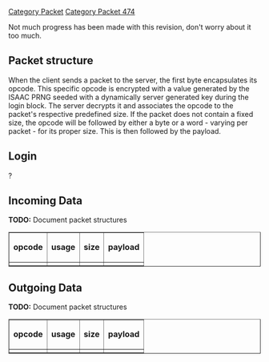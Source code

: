 [[Category Packet]]
[[Category Packet 474]]
{{Crappy}}

Not much progress has been made with this revision, don't worry about it too much.


== '''Packet structure''' ==
When the client sends a packet to the server, the first byte encapsulates its opcode. This specific opcode is encrypted with a value generated by the ISAAC PRNG seeded with a dynamically server generated key during the login block. The server decrypts it and associates the opcode to the packet's respective predefined size. If the packet does not contain a fixed size, the opcode will be followed by either a byte or a word - varying per packet - for its proper size. This is then followed by the payload.

== '''Login''' ==
?

== '''Incoming Data''' ==
'''TODO:''' Document packet structures

<table border="1" cellpadding="3" cellspacing="3">
	<tr>
		<td><b>opcode</b></td>
		<td><b>usage</b></td>
		<td><b>size</b></td>
		<td><b>payload</b></td>
	</tr>

	<tr>
		<td></td>
		<td></td>
		<td></td>
		<td></td>
	</tr>
</table>

== '''Outgoing Data''' ==
'''TODO:''' Document packet structures

<table border="1" cellpadding="3" cellspacing="3">
	<tr>
		<td><b>opcode</b></td>
		<td><b>usage</b></td>
		<td><b>size</b></td>
		<td><b>payload</b></td>
	</tr>

	<tr>
		<td></td>
		<td></td>
		<td></td>
		<td></td>
	</tr>
</table>